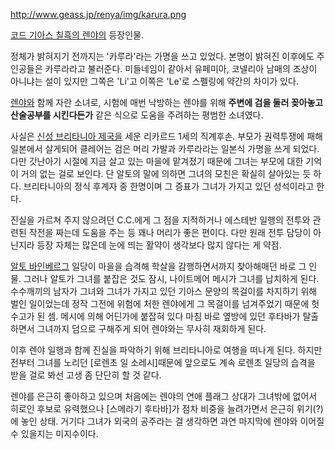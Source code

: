 http://www.geass.jp/renya/img/karura.png

[[코드 기아스 칠흑의 렌야]]의 등장인물.

정체가 밝혀지기 전까지는 '카루라'라는 가명을 쓰고 있었다. 본명이 밝혀진 이후에도 주인공들은 카루라라고 불러준다. 미들네임이 같아서 유페미아, 코넬리아 남매의 조상이 아니냐는 설이 있지만 그쪽은 'Li'고 이쪽은 'Le'로 스펠링에 약간의 차이가 있다.

[[렌야]]와 함께 자란 소녀로, 시험에 매번 낙방하는 렌야를 위해 '''주변에 검을 둘러 꽂아놓고 산술공부를 시킨다든가''' 같은 식으로 도움을 주려하는 평범한 소녀였다.

사실은 [[신성 브리타니아 제국]]을 세운 리카르드 1세의 직계후손. 부모가 권력투쟁에 패해 일본에서 살게되어 클레어는 검은 머리 가발과 카루라라는 일본식 가명을 쓰게 되었다. 다만 갓난아기 시절에 지금 살고 있는 마을에 맡겨졌기 때문에 그녀는 부모에 대한 기억이 거의 없는 걸로 보인다. 단 알토의 말에 의하면 그녀의 모친은 확실히 살아있는 듯 하다. 브리타니아의 정식 후계자 중 한명이며 그 증표가 그녀가 가지고 있던 성석이라고 한다. 

진실을 가르쳐 주지 않으려던 C.C.에게 그 점을 지적하거나 에스테반 일행의 전투와 관련된 작전을 짜는데 도움을 주는 등 꽤나 머리가 좋은 편이다. 다만 원래 전투 담당이 아닌지라 등장 자체는 많은데 눈에 띄는 활약이 생각보다 많지 않다는 게 약점. 

[[알토 바인베르그]] 일당이 마을을 습격해 학살을 감행하면서까지 찾아해매던 바로 그 인물. 그러나 알토가 그녀를 붙잡은 것도 잠시, 나이트메어 메시가 그녀를 납치하게 된다. 수수깨끼의 남자가 그녀와 그녀가 가지고 있던 기아스 문양의 목걸이를 차지하기 위해 벌인 일이었는데 정작 그전에 위험에 처한 렌야에게 그 목걸이를 넘겨주었기 때문에 헛수고가 된 셈. 메시에 의해 어딘가에 붙잡혀 있다 마침 바로 옆방에 있던 후타바가 탈출하면서 그녀까지 덤으로 구해주게 되어 렌야와는 무사히 재회하게 된다.

이후 렌야 일행과 함께 진실을 파악하기 위해 브리타니아로 여행을 떠나게 된다. 하지만 전부터 그녀를 노리던 [로렌초 일 소레시]때문에 앞으로도 계속 로렌초 일당의 습격을 받을 걸로 봐선 고생 좀 단단히 할 것 같다.

렌야를 은근히 좋아하고 있으며 처음에는 렌야의 연애 플래그 상대가 그녀밖에 없어서 히로인 후보로 유력했으나 [스메라기 후타바]가 점차 비중을 늘려가면서 은근히 위기(?)에 놓인 상태. 거기다 그녀가 외국의 공주라는 걸 생각하면 과연 마지막에 렌야와 이어질 수 있을지는 미지수이다.
